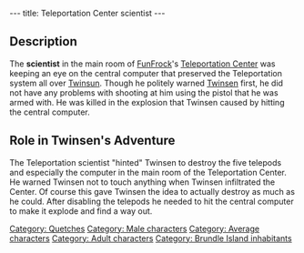 ---
title: Teleportation Center scientist
---

{{Character|
Name=Teleportation Center scientist|
Image=DIVERS.gif|
Race=[[Quetch]]|
Gender=Male|
Size=Medium|
Age=Adult}}
{{image}}
{{Quote|
Quote=Get out of here without breaking anything and we’ll take it into consideration.|
Character=Teleportation Center scientist}}

== Description ==
The '''scientist''' in the main room of [[FunFrock]]'s [[Teleportation Center]] was keeping an eye on the central computer that preserved the Teleportation system all over [[Twinsun]]. Though he politely warned [[Twinsen]] first, he did not have any problems with shooting at him using the pistol that he was armed with. He was killed in the explosion that Twinsen caused by hitting the central computer.

== Role in Twinsen's Adventure ==
The Teleportation scientist "hinted" Twinsen to destroy the five telepods and especially the computer in the main room of the Teleportation Center. He warned Twinsen not to touch anything when Twinsen infiltrated the Center. Of course this gave Twinsen the idea to actually destroy as much as he could. After disabling the telepods he needed to hit the central computer to make it explode and find a way out.

[[Category: Quetches]]
[[Category: Male characters]]
[[Category: Average characters]]
[[Category: Adult characters]]
[[Category: Brundle Island inhabitants]]